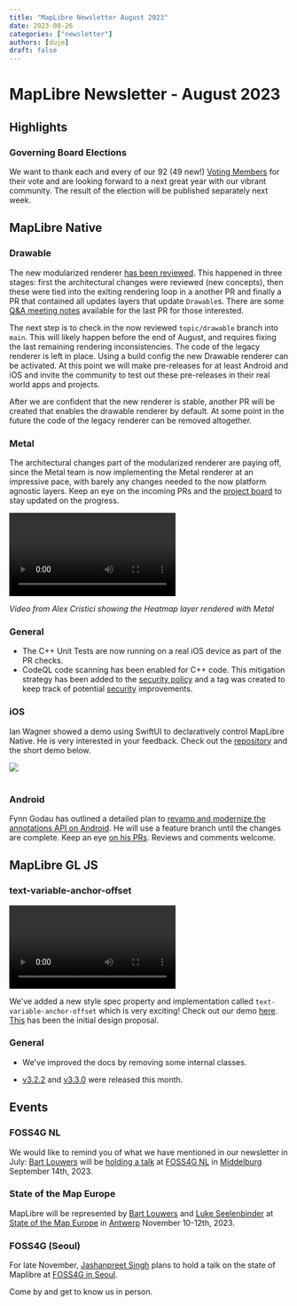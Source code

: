 ```yaml
---
title: "MapLibre Newsletter August 2023"
date: 2023-08-26
categories: ["newsletter"]
authors: [duje]
draft: false
---
```


# MapLibre Newsletter - August 2023

## Highlights

### Governing Board Elections

We want to thank each and every of our 92 (49 new!) [Voting Members](https://github.com/maplibre/maplibre/blob/main/VOTING_MEMBERS.md) for their vote and are looking forward to a next great year with our vibrant community. The result of the election will be published separately next week.

## MapLibre Native

### Drawable

The new modularized renderer [has been reviewed](https://github.com/maplibre/maplibre-native/issues/1389). This happened in three stages: first the architectural changes were reviewed (new concepts), then these were tied into the exiting rendering loop in a another PR and finally a PR that contained all updates layers that update `Drawable`s. There are some [Q&A meeting notes](https://github.com/maplibre/maplibre-native/discussions/1532) available for the last PR for those interested.

The next step is to check in the now reviewed `topic/drawable` branch into `main`. This will likely happen before the end of August, and requires fixing the last remaining rendering inconsistencies. The code of the legacy renderer is left in place. Using a build config the new Drawable renderer can be activated. At this point we will make pre-releases for at least Android and iOS and invite the community to test out these pre-releases in their real world apps and projects.

After we are confident that the new renderer is stable, another PR will be created that enables the drawable renderer by default. At some point in the future the code of the legacy renderer can be removed altogether.

### Metal

The architectural changes part of the modularized renderer are paying off, since the Metal team is now implementing the Metal renderer at an impressive pace, with barely any changes needed to the now platform agnostic layers. Keep an eye on the incoming PRs and the [project board](https://github.com/orgs/maplibre/projects/8) to stay updated on the progress.

<video controls style="max-width: 100%;">
  <source src="https://github-production-user-asset-6210df.s3.amazonaws.com/649392/262630734-f606fea1-ccc1-4cbb-8d67-0837bbe824be.mov" />
</video>

_Video from Alex Cristici showing the Heatmap layer rendered with Metal_

### General

- The C++ Unit Tests are now running on a real iOS device as part of the PR checks.
- CodeQL code scanning has been enabled for C++ code. This mitigation strategy has been added to the [security policy](https://github.com/maplibre/maplibre-native/security/policy) and a tag was created to keep track of potential [security](https://github.com/maplibre/maplibre-native/labels/security) improvements.

### iOS

Ian Wagner showed a demo using SwiftUI to declaratively control MapLibre Native. He is very interested in your feedback. Check out the [repository](https://github.com/stadiamaps/maplibre-swiftui-dsl-playground) and the short demo below.

<img
  src="https://github-production-user-asset-6210df.s3.amazonaws.com/649392/262635495-5969a2f7-3334-414d-bf19-45ab3ae5aae6.gif"
  style="max-width: 100%; height: auto;"
/>
<br />
<br />

### Android

Fynn Godau has outlined a detailed plan to [revamp and modernize the annotations API on Android](https://github.com/maplibre/maplibre-native/blob/main/design-proposals/2023-06-17-android-annotations.md). He will use a feature branch until the changes are complete. Keep an eye [on his PRs](https://github.com/maplibre/maplibre-native/pulls?q=is%3Apr+is%3Aopen+label%3Aandroid+author%3Afynngodau). Reviews and comments welcome.

## MapLibre GL JS

### text-variable-anchor-offset

<video controls style="max-width: 100%;">
  <source src="https://github-production-user-asset-6210df.s3.amazonaws.com/74932975/263372435-a4bd0397-287a-403f-bffa-da6aa8ba70df.mov" />
</video>

We've added a new style spec property and implementation called `text-variable-anchor-offset` which is very exciting! Check out our demo [here](https://maplibre.org/maplibre-gl-js/docs/examples/variable-offset-label-placement/). [This](https://github.com/maplibre/maplibre-style-spec/issues/112) has been the initial design proposal.

### General

- We've improved the docs by removing some internal classes.

- [v3.2.2](https://github.com/maplibre/maplibre-gl-js/releases/tag/v3.2.2) and [v3.3.0](https://github.com/maplibre/maplibre-gl-js/releases/tag/v3.3.0) were released this month.

## Events

### FOSS4G NL

We would like to remind you of what we have mentioned in our newsletter in July: [Bart Louwers](https://github.com/louwers) will be [holding a talk](https://www.linkedin.com/feed/update/urn:li:ugcPost:7090276373935620096/) at [FOSS4G NL](https://foss4g.nl/) in [Middelburg](https://www.openstreetmap.org/search?query=Middelburg#map=13/51.5053/3.6178) September 14th, 2023.

### State of the Map Europe

MapLibre will be represented by [Bart Louwers](https://github.com/louwers) and [Luke Seelenbinder](https://github.com/lseelenbinder) at [State of the Map Europe](https://stateofthemap.eu/) in [Antwerp](https://www.openstreetmap.org/search?query=Filip%20Williotstraat%209%2C%202600%20Antwerpen%2C%20Belgien#map=19/51.18690/4.43596) November 10-12th, 2023.

### FOSS4G (Seoul)

For late November, [Jashanpreet Singh](https://github.com/jashanbhullar) plans to hold a talk on the state of Maplibre at [FOSS4G in Seoul](https://foss4g.asia/2023/).

Come by and get to know us in person.
